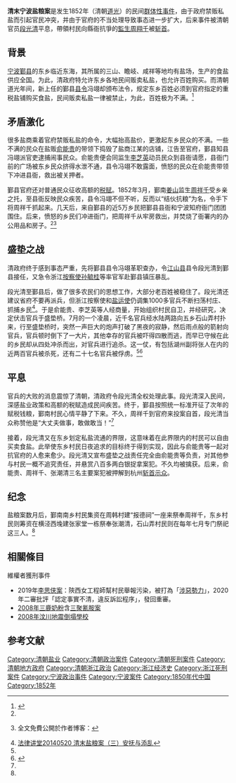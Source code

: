 '''清末宁波盐粮案'''是发生1852年（清朝[[道光|道光]]）的民间[[群体性事件|群体性事件]]，由于政府禁贩私盐而引起官民冲突，并由于官府的不当处理导致事态进一步扩大，后来事件被清朝官员[[段光清|段光清]]平息，帶領村民向縣衙抗爭的[[監生|監生]][[周翔千|周翔千]]被[[斩首|斩首]]。

== 背景 ==
[[宁波|宁波]][[鄞县|鄞县]]的东乡临近东海，其所属的三山、瞻岐、咸祥等地均有盐场，生产的食盐供应全国。为此，清政府特允许东乡各地民间贩卖私盐，也允许百姓购买。而清朝道光年间，新上任的鄞县[[县令|县令]]冯翊却颁布法令，规定东乡百姓必须到官府指定的重税盐铺购买食盐，民间贩卖私盐一律被禁止，为此，百姓极为不满。<ref name="multiple">{{Cite web |url = http://daily.cnnb.com.cn/xqb/html/2011-09/30/content_369487.htm |title = 宁波历史上震惊世人的盐粮案是如何成功处置的？ |author = 陈　鸿 |date = 2011-09-30 |publisher = 中国宁波网 |language = zh-hans |accessdate = 2014-09-05 |quote =  |archive-url = https://web.archive.org/web/20160305130749/http://daily.cnnb.com.cn/xqb/html/2011-09/30/content_369487.htm |archive-date = 2016-03-05 |dead-url = no }}</ref>
== 矛盾激化 ==
很多盐商乘着官府禁贩私盐的命令，大幅抬高盐价，更激起东乡民众的不满。一些不满的民众在盐贩[[俞能贵|俞能贵]]的带领下捣毁了盐商江某的店铺，江告至官府，鄞县知县冯翊派官吏逮捕闹事民众。俞能贵便会同监生[[李芝英|李芝英]]动员民众到县衙请愿，县衙门前的广场被东乡民众挤得水泄不通，县令冯翊不敢露面，愤怒的民众在俞能贵带领下冲进县衙，救出被关押者。

鄞县官府还对普通民众征收高额的[[稅賦|税赋]]。1852年3月，鄞南[[姜山镇_(宁波市)|姜山]]监生[[周祥千|周祥千]]受乡亲之托，至县衙反映民众疾苦，县令冯翊不但不听，反而以“结伙抗粮”为名，令手下将周祥千抓起来。几天后，来自鄞县的近5万乡民把鄞县县衙和宁波知府衙门团团围住。后来，愤怒的乡民们冲进衙门，把周祥千从牢房救出，并焚烧了衙署内的办公用品和房子。<ref name="multiple" /><ref>{{Cite journal|author=岑燮鈞|title=看看一个清朝县令是怎样成功处理“群体性事件”的|publisher=《[[文史月刊|文史月刊]]》 |date=2011年6月號|subscription=yes }} 全文免費公開於作者博客：{{cite web|url=http://blog.sina.com.cn/s/blog_4ca6fa320100twmm.html|date=2011-06-10|archiveurl=https://web.archive.org/web/20180315020258/http://blog.sina.com.cn/s/blog_4ca6fa320100twmm.html|title=段光清：一个清朝县令怎样处理“群体性事件”？|author=岑燮钧|archivedate=2018-03-15|access-date=2020-07-30|dead-url=no}}</ref>

== 盛垫之战 ==
清政府终于感到事态严重，先将鄞县县令冯翊革职查办，令[[江山縣|江山县]]县令段光清到鄞县接任，又急令浙江[[按察使|按察使]][[孙毓桂|孙毓桂]]等率官军赴鄞县镇压暴乱。

段光清至鄞县后，做了很多农民们的思想工作，大部分老百姓被稳住了。段光清还建议省府不要再派兵，但浙江按察使和[[盐运使|盐运使]]仍调集1000多官兵不断扫荡村庄、抓捕乡民<ref>[http://xiyou.cntv.cn/v-54a6ec8b-e0b2-11e3-9596-05b169fcb184.html 法律讲堂20140520 清末盐粮案（三）安抚与添乱]{{Dead link|date=2020年1月 |bot=InternetArchiveBot |fix-attempted=yes }}</ref>。于是俞能贵、李芝英等人经商量，开始组织村民自卫，并经研究，决定伏击官兵于盛垫桥。7月的一个凌晨，近千名官兵经水陆两路向五乡石山弄村扑来，行至盛垫桥时，突然一声巨大的炮声打破了黑夜的寂静，然后雨点般的箭射向官兵，官兵顿时倒下了一大片，其他幸存的官兵被吓得四散而逃，而早已守候在此的乡民却从四处冲杀而出，对官兵进行追杀。这一仗，有包括湖州副将张人在内的近两百官兵被杀死，还有二十七名官兵被俘虏。<ref name="multiple" /><ref>{{Cite web |url=http://news.cntv.cn/2014/05/22/VIDE1400688145493503.shtml |title=法律讲堂（文史版）》 20140521 清末盐粮案（四）清兵来了 |access-date=2014-09-05 |archive-url=https://web.archive.org/web/20140831165953/http://news.cntv.cn/2014/05/22/VIDE1400688145493503.shtml |archive-date=2014-08-31 |dead-url=no }}</ref>

== 平息 ==
官兵的大败的消息震惊了清朝，清政府令段光清全权处理此事。段光清深入民间，深感盐业政策和高额的税赋造成民间疾苦。终于，鄞县按照统一标准开征了次年的赋税钱粮，鄞南村民心情平静了下来。不久，周祥千到官府来投案自首，段光清当众称赞他是“大丈夫做事，敢做敢当！”<ref name="multiple" />

接着，段光清又在东乡划定私盐流通的界限，这意味着在此界限内的村民可以自由买卖食盐。此举使东乡村民日夜追求的目标终于得到实现，因此与俞能贵等一起对抗官府的人愈来愈少。段光清又宣布盛垫之战责任完全由俞能贵等负责，对其他参与村民一概不追究责任，并悬赏八百多两白银捉拿案犯。不久均被擒获。后来，俞能贵、周祥千、张潮清三名主要案犯被押解到杭州[[斬首|斩首示众]]。
== 纪念 ==
盐粮案数月后，鄞南南乡村民集资在周韩村建“报德祠”一座来祭奉周祥千，东乡村民则筹资在横泾西堍建张家堂一栋祭奉张潮清，石山弄村民则在每年七月专门祭祀这三人。<ref name="multiple" />

==相關條目==
;維權者獲刑事件
*2019年[[李思侠案|李思侠案]]：陝西女工程師幫村民舉報污染，被打為「[[涉惡勢力|涉惡勢力]]」，2020年二審批評「認定事實不清，違反訴訟程序」，發回重審。
*[[2008年中国奶制品污染事件|2008年三鹿奶粉]]含[[2008年中国奶制品污染事件|三聚氰胺案]]
*[[川震倒塌校舍|2008年汶川地震倒塌學校]]

== 参考文献 ==
{{Reflist}}

[[Category:清朝盐业|Category:清朝盐业]]
[[Category:清朝政治案件|Category:清朝政治案件]]
[[Category:清朝死刑案件|Category:清朝死刑案件]]
[[Category:清朝地方政府|Category:清朝地方政府]]
[[Category:清朝浙江政治|Category:清朝浙江政治]]
[[Category:浙江经济史|Category:浙江经济史]]
[[Category:浙江死刑案件|Category:浙江死刑案件]]
[[Category:宁波政治事件|Category:宁波政治事件]]
[[Category:宁波案件|Category:宁波案件]]
[[Category:1850年代中国|Category:1850年代中国]]
[[Category:1852年|Category:1852年]]